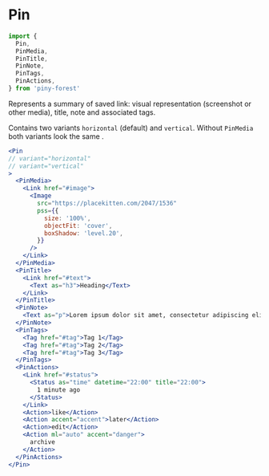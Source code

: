 
# Pin

```js
import {
  Pin,
  PinMedia,
  PinTitle,
  PinNote,
  PinTags,
  PinActions,
} from 'piny-forest'
```

Represents a summary of saved link: visual representation (screenshot or other media),
title, note and associated tags.

Contains two variants `horizontal` (default) and `vertical`.
Without `PinMedia` both variants look the same .

```jsx live
<Pin
// variant="horizontal"
// variant="vertical"
>
  <PinMedia>
    <Link href="#image">
      <Image
        src="https://placekitten.com/2047/1536"
        pss={{
          size: '100%',
          objectFit: 'cover',
          boxShadow: 'level.20',
        }}
      />
    </Link>
  </PinMedia>
  <PinTitle>
    <Link href="#text">
      <Text as="h3">Heading</Text>
    </Link>
  </PinTitle>
  <PinNote>
    <Text as="p">Lorem ipsum dolor sit amet, consectetur adipiscing elit.</Text>
  </PinNote>
  <PinTags>
    <Tag href="#tag">Tag 1</Tag>
    <Tag href="#tag">Tag 2</Tag>
    <Tag href="#tag">Tag 3</Tag>
  </PinTags>
  <PinActions>
    <Link href="#status">
      <Status as="time" datetime="22:00" title="22:00">
        1 minute ago
      </Status>
    </Link>
    <Action>like</Action>
    <Action accent="accent">later</Action>
    <Action>edit</Action>
    <Action ml="auto" accent="danger">
      archive
    </Action>
  </PinActions>
</Pin>
```
